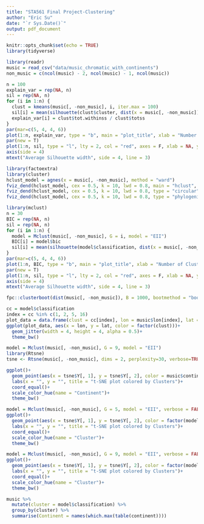 ```yaml
---
title: "STA561 Final Project-Clustering"
author: "Eric Su"
date: "`r Sys.Date()`"
output: pdf_document
---
```


```r
knitr::opts_chunk$set(echo = TRUE)
library(tidyverse)
```

```r
library(readr)
music = read_csv("data/music_chromatic_with_continents")
non_music = c(ncol(music) - 2, ncol(music) - 1, ncol(music))
```

```r
n = 100
explain_var = rep(NA, n)
sil = rep(NA, n)
for (i in 1:n) {
  clust = kmeans(music[, -non_music], i, iter.max = 100)
  sil[i] = mean(silhouette(clust$cluster, dist(x = music[, -non_music])))
  explain_var[i] = clust$tot.withinss / clust$totss
}
par(mar=c(5, 4, 4, 6))
plot(1:n, explain_var, type = "b", main = "plot_title", xlab = "Number of Clusters", ylab = "Within groups sum of squares")
par(new = T)
plot(1:n, sil, type = "l", lty = 2, col = "red", axes = F, xlab = NA, ylab = NA)
axis(side = 4)
mtext("Average Silhouette width", side = 4, line = 3)
```

```r
library(factoextra)
library(cluster)
hclust_model = agnes(x = music[, -non_music], method = "ward")
fviz_dend(hclust_model, cex = 0.5, k = 10, lwd = 0.8, main = "hclust", horiz = T, ylab = "Height", show_labels = F)
fviz_dend(hclust_model, cex = 0.5, k = 10, lwd = 0.8, type = "circular", main = "hclust", ylab = "Height", show_labels = F)
fviz_dend(hclust_model, cex = 0.5, k = 10, lwd = 0.8, type = "phylogenic", main = "hclust", ylab = "Height", show_labels = F)

```


```r
library(mclust)
n = 30
BIC = rep(NA, n)
sil = rep(NA, n)
for (i in 1:n) {
  model = Mclust(music[, -non_music], G = i, model = "EII")
  BIC[i] = model$bic
  sil[i] = mean(silhouette(model$classification, dist(x = music[, -non_music])))
}
par(mar=c(5, 4, 4, 6))
plot(1:n, BIC, type = "b", main = "plot_title", xlab = "Number of Clusters", ylab = "BIC")
par(new = T)
plot(1:n, sil, type = "l", lty = 2, col = "red", axes = F, xlab = NA, ylab = NA)
axis(side = 4)
mtext("Average Silhouette width", side = 4, line = 3)
```

```r
fpc::clusterboot(dist(music[, -non_music]), B = 1000, bootmethod = "boot", clustermethod = kmeansCBI, k = 5, count = F)
```

```r
cc = model$classification
index = cc %in% c(1, 2, 5, 16)
plot_data = data.frame(clust = cc[index], lon = music$lon[index], lat = music$lat[index])
ggplot(plot_data, aes(x = lon, y = lat, color = factor(clust)))+
  geom_jitter(width = 4, height = 4, alpha = 0.5)+
  theme_bw()
```

```r
model = Mclust(music[, -non_music], G = 9, model = "EII")
library(Rtsne)
tsne <- Rtsne(music[, -non_music], dims = 2, perplexity=30, verbose=TRUE, max_iter = 500)
```

```r
ggplot()+
  geom_point(aes(x = tsne$Y[, 1], y = tsne$Y[, 2], color = music$continent), alpha = 0.5) +
  labs(x = "", y = "", title = "t-SNE plot colored by Clusters")+
  coord_equal()+
  scale_color_hue(name = "Continent")+
  theme_bw()
```


```r
model = Mclust(music[, -non_music], G = 5, model = "EII", verbose = FALSE)
ggplot()+
  geom_point(aes(x = tsne$Y[, 1], y = tsne$Y[, 2], color = factor(model$classification)), alpha = 0.5) +
  labs(x = "", y = "", title = "t-SNE plot colored by Clusters")+
  coord_equal()+
  scale_color_hue(name = "Cluster")+
  theme_bw()
```

```r
model = Mclust(music[, -non_music], G = 9, model = "EII", verbose = FALSE)
ggplot()+
  geom_point(aes(x = tsne$Y[, 1], y = tsne$Y[, 2], color = factor(model$classification)), alpha = 0.5) +
  labs(x = "", y = "", title = "t-SNE plot colored by Clusters")+
  coord_equal()+
  scale_color_hue(name = "Cluster")+
  theme_bw()
```

```r
music %>% 
  mutate(cluster = model$classification) %>%
  group_by(cluster) %>%
  summarise(Continent = names(which.max(table(continent))))
```

